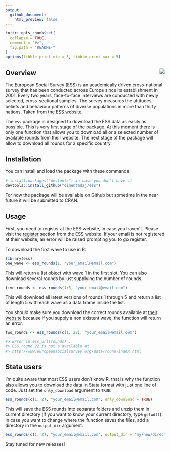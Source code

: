 ```yaml
---
output:
  github_document:
    html_preview: false
---
```

```r
knitr::opts_chunk$set(
  collapse = TRUE,
  comment = "#>",
  fig.path = "README-"
)
options(tibble.print_min = 5, tibble.print_max = 5)
```

## Overview <img src="man/figures/ess_logo.png" align="right" />

The European Social Survey (ESS) is an academically driven cross-national survey that has been conducted across Europe since its establishment in 2001. Every two years, face-to-face interviews are conducted with newly selected, cross-sectional samples. The survey measures the attitudes, beliefs and behaviour patterns of diverse populations in more than thirty nations. Taken from the [ESS website](http://www.europeansocialsurvey.org/about/).

The `ess` package is designed to download the ESS data as easily as possible. This is very first stage of the package. At this moment there is only one function that allows you to download all or a selected number of available rounds from their website. The next stage of the package will allow to download all rounds for a specific country.

## Installation

You can install and load the package with these commands:

```r
# install.packages("devtools") in case you don't have it
devtools::install_github("cimentadaj/ess")
```

For now the package will be available on Github but sometime in the near future it will be submitted to CRAN.

## Usage

First, you need to register at the ESS website, in case you haven't. Please visit the [register](http://www.europeansocialsurvey.org/user/new) section from the ESS website. If your email is not registered at their website, an error will be raised prompting you to go register.

To download the first wave to use in R:

```r
library(ess)
one_wave <- ess_rounds(1, "your_email@email.com")
```

This will return a list object with wave 1 in the first slot. You can also download several rounds by just supplying the number of rounds.

```r
five_rounds <- ess_rounds(1:5, "your_email@email.com")
```

This will download all latest versions of rounds 1 through 5 and return a list of length 5 with each wave as a data frame inside the list.

You should make sure you download the correct rounds available at [their website](http://www.europeansocialsurvey.org/data/round-index.html) because if you supply a non existent wave, the function will return an error.

```r
two_rounds <- ess_rounds(c(1, 22), "your_email@email.com")

#> Error in ess_url(rounds) :
#> ESS round 22 is not a available at
#> http://www.europeansocialsurvey.org/data/round-index.html
```

## Stata users

I'm quite aware that most ESS users don't know R, that is why the function also allows you to download the data in Stata format with just one line of code. Just set the `only_download` argument to `TRUE`:

```r
ess_rounds(c(1, 2), "your_email@email.com", only_download = TRUE)
```

This will save the ESS rounds into separate folders and unzip them in current directory (if you want to know your current directory, type `getwd()`). In case you want to change where the function saves the files, add a directory in the `output_dir` argument.

```r
ess_rounds(c(1, 2), "your_email@email.com", output_dir = "my/new/directory", only_download = TRUE)
```

Stay tuned for new releases!
